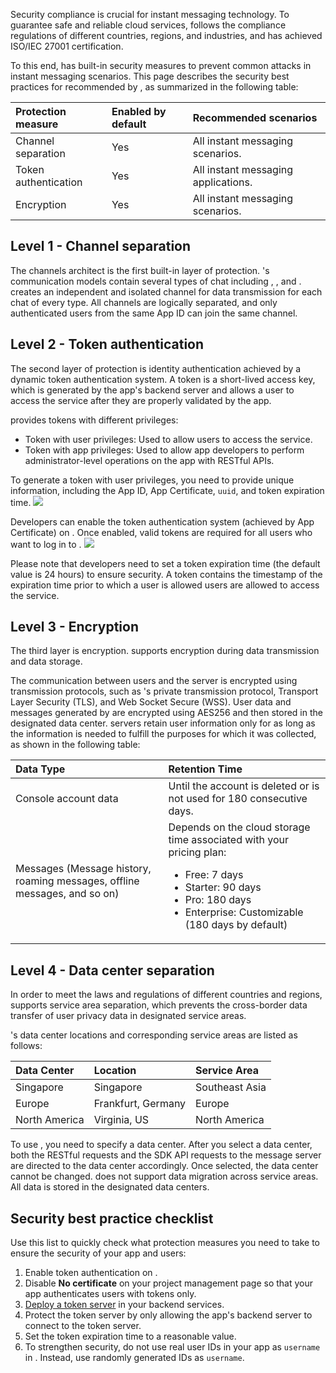 
Security compliance is crucial for instant messaging technology. To guarantee safe and reliable cloud services, <Vg k="COMPANY"/> follows the compliance regulations of different countries, regions, and industries, and has achieved ISO/IEC 27001 certification.

To this end, <Vg k="CHAT"/> has built-in security measures to prevent common attacks in instant messaging scenarios. This page describes the security best practices for <Vg k="CHAT"/> recommended by <Vg k="COMPANY"/>, as summarized in the following table:

| Protection measure   | Enabled by default | Recommended scenarios               |
| :------------------- | :------- | :--------------------- |
| Channel separation | Yes  | All instant messaging scenarios.                                  |
| Token authentication | Yes  | All instant messaging applications. |
| Encryption | Yes  | All instant messaging scenarios.                                  |

## Level 1 - Channel separation
The channels architect is the first built-in layer of protection. <Vg k="CHAT"/>'s communication models contain several types of chat including <Vg k="CHAT_ONE"/>, <Vg k="CHAT_GROUP"/>, and <Vg k="CHAT_ROOM"/>. <Vg k="CHAT"/> creates an independent and isolated channel for data transmission for each chat of every type. All channels are logically separated, and only authenticated users from the same App ID can join the same channel.

## Level 2 - Token authentication
The second layer of protection is identity authentication achieved by a dynamic token authentication system. A token is a short-lived access key, which is generated by the app's backend server and allows a user to access the <Vg k="CHAT"/> service after they are properly validated by the app.

<Vg k="CHAT"/> provides tokens with different privileges:
- Token with user privileges: Used to allow users to access the <Vg k="CHAT"/> service.
- Token with app privileges: Used to allow app developers to perform administrator-level operations on the app with RESTful APIs.

To generate a token with user privileges, you need to provide unique information, including the App ID, App Certificate, `uuid`, and token expiration time.
![](https://web-cdn.agora.io/docs-files/1665213460331)

Developers can enable the token authentication system (achieved by App Certificate) on <Link to="{{Global.AGORA_CONSOLE_URL}}"><Vg k="CONSOLE" /></Link>. Once enabled, valid tokens are required for all users who want to log in to <Vg k="CHAT"/>.
![](https://web-cdn.agora.io/docs-files/1665213588546)

Please note that developers need to set a token expiration time (the default value is 24 hours) to ensure security. A token contains the timestamp of the expiration time prior to which a user is allowed users are allowed to access the <Vg k="CHAT"/> service.                                               

## Level 3 - Encryption
The third layer is encryption. <Vg k="CHAT"/> supports encryption during data transmission and data storage.

The communication between users and the <Vg k="CHAT"/> server is encrypted using transmission protocols, such as <Vg k="CHAT"/>'s private transmission protocol, Transport Layer Security (TLS), and Web Socket Secure (WSS). User data and messages generated by <Vg k="CHAT"/> are encrypted using AES256 and then stored in the designated data center. <Vg k="CHAT"/> servers retain user information only for as long as the information is needed to fulfill the purposes for which it was collected, as shown in the following table:

| Data Type              | Retention Time                                                              |
|:-----------------------------------------|:--------------------------------------------------------------------------------------|
| Console account data  | Until the account is deleted or is not used for 180 consecutive days. |
| Messages (Message history, roaming messages, offline messages, and so on) | Depends on the cloud storage time associated with your pricing plan:<ul><li>Free: 7 days</li><li>Starter: 90 days</li><li>Pro: 180 days</li><li>Enterprise: Customizable (180 days by default)</li></ul> |


## Level 4 - Data center separation

In order to meet the laws and regulations of different countries and regions, <Vg k="CHAT"/> supports service area separation, which prevents the cross-border data transfer of user privacy data in designated service areas.

<Vg k="CHAT"/>'s data center locations and corresponding service areas are listed as follows:

| Data Center    | Location           | Service Area   |
| :------------- | :----------------- | :------------- |
| Singapore      | Singapore          | Southeast Asia |
| Europe         | Frankfurt, Germany | Europe         |
| North America  | Virginia, US       | North America  |

To use <Vg k="CHAT"/>, you need to specify a data center. After you select a data center, both the RESTful requests and the SDK API requests to the message server are directed to the data center accordingly.
Once selected, the data center cannot be changed. <Vg k="CHAT"/> does not support data migration across service areas. All data is stored in the designated data centers.

## Security best practice checklist
Use this list to quickly check what protection measures you need to take to ensure the security of your app and users:

1. Enable token authentication on <Link to="{{Global.AGORA_CONSOLE_URL}}"><Vg k="CONSOLE" /></Link>.
2. Disable **No certificate** on your project management page so that your app authenticates users with tokens only.
3. [Deploy a token server](../develop/authentication#deploy-a-token-server) in your backend services.
4. Protect the token server by only allowing the app's backend server to connect to the token server.
5. Set the token expiration time to a reasonable value. 
6. To strengthen security, do not use real user IDs in your app as `username` in <Vg k="CHAT"/>. Instead, use randomly generated IDs as `username`.


